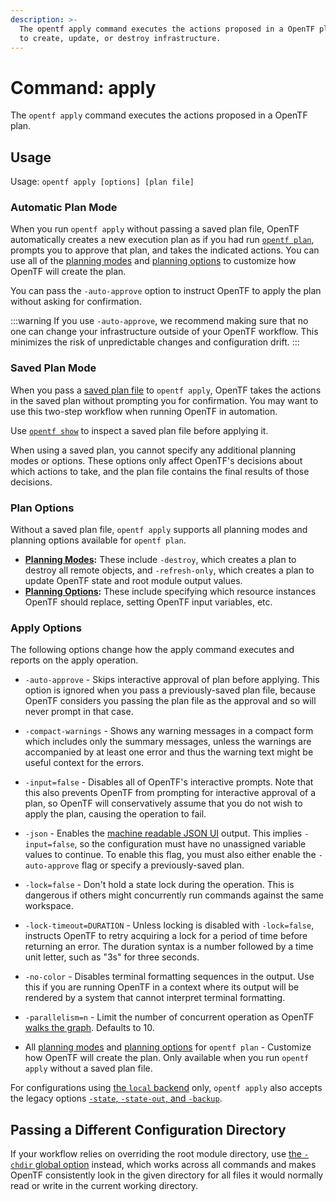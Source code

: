 ```yaml
---
description: >-
  The opentf apply command executes the actions proposed in a OpenTF plan
  to create, update, or destroy infrastructure.
---
```


# Command: apply

The `opentf apply` command executes the actions proposed in a OpenTF
plan.

## Usage

Usage: `opentf apply [options] [plan file]`



### Automatic Plan Mode

When you run `opentf apply` without passing a saved plan file, OpenTF automatically creates a new execution plan as if you had run [`opentf plan`](/docs/cli/commands/plan), prompts you to approve that plan, and takes the indicated actions. You can use all of the [planning modes](/docs/cli/commands/plan#planning-modes) and
[planning options](/docs/cli/commands/plan#planning-options) to customize how OpenTF will create the plan.

You can pass the `-auto-approve` option to instruct OpenTF to apply the plan without asking for confirmation.

:::warning
If you use `-auto-approve`, we recommend making sure that no one can change your infrastructure outside of your OpenTF workflow. This minimizes the risk of unpredictable changes and configuration drift.
:::

### Saved Plan Mode

When you pass a [saved plan file](/docs/cli/commands/plan#out-filename) to `opentf apply`, OpenTF takes the actions in the saved plan without prompting you for confirmation. You may want to use this two-step workflow when running OpenTF in automation.

Use [`opentf show`](/docs/cli/commands/show) to inspect a saved plan file before applying it.

When using a saved plan, you cannot specify any additional planning modes or options. These options only affect OpenTF's decisions about which
actions to take, and the plan file contains the final results of those
decisions.

### Plan Options

Without a saved plan file, `opentf apply` supports all planning modes and planning options available for `opentf plan`.

- **[Planning Modes](/docs/cli/commands/plan#planning-modes):** These include `-destroy`, which creates a plan to destroy all remote objects, and `-refresh-only`, which creates a plan to update OpenTF state and root module output values.
- **[Planning Options](/docs/cli/commands/plan#planning-options):** These include specifying which resource instances OpenTF should replace, setting OpenTF input variables, etc.

### Apply Options

The following options change how the apply command executes and reports on the apply operation.

- `-auto-approve` - Skips interactive approval of plan before applying. This
  option is ignored when you pass a previously-saved plan file, because
  OpenTF considers you passing the plan file as the approval and so
  will never prompt in that case.

- `-compact-warnings` - Shows any warning messages in a compact form which
  includes only the summary messages, unless the warnings are accompanied by
  at least one error and thus the warning text might be useful context for
  the errors.

- `-input=false` - Disables all of OpenTF's interactive prompts. Note that
  this also prevents OpenTF from prompting for interactive approval of a
  plan, so OpenTF will conservatively assume that you do not wish to
  apply the plan, causing the operation to fail.

- `-json` - Enables the [machine readable JSON UI][machine-readable-ui] output.
  This implies `-input=false`, so the configuration must have no unassigned
  variable values to continue. To enable this flag, you must also either enable
  the `-auto-approve` flag or specify a previously-saved plan.

  [machine-readable-ui]: /opentf/internals/machine-readable-ui

- `-lock=false` - Don't hold a state lock during the operation. This is
  dangerous if others might concurrently run commands against the same
  workspace.

- `-lock-timeout=DURATION` - Unless locking is disabled with `-lock=false`,
  instructs OpenTF to retry acquiring a lock for a period of time before
  returning an error. The duration syntax is a number followed by a time
  unit letter, such as "3s" for three seconds.

- `-no-color` - Disables terminal formatting sequences in the output. Use this
  if you are running OpenTF in a context where its output will be
  rendered by a system that cannot interpret terminal formatting.

- `-parallelism=n` - Limit the number of concurrent operation as OpenTF
  [walks the graph](/docs/internals/graph#walking-the-graph). Defaults to
  10\.

- All [planning modes](/docs/cli/commands/plan#planning-modes) and
[planning options](/docs/cli/commands/plan#planning-options) for
`opentf plan` - Customize how OpenTF will create the plan. Only available when you run `opentf apply` without a saved plan file.

For configurations using
[the `local` backend](/docs/language/settings/backends/local) only,
`opentf apply` also accepts the legacy options
[`-state`, `-state-out`, and `-backup`](/docs/language/settings/backends/local#command-line-arguments).

## Passing a Different Configuration Directory

If your workflow relies on overriding the root module directory, use
[the `-chdir` global option](/docs/cli/commands#switching-working-directory-with-chdir)
instead, which works across all commands and makes OpenTF consistently look
in the given directory for all files it would normally read or write in the
current working directory.
